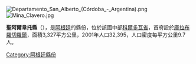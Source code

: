 [[Image:Departamento_San_Alberto_(Córdoba_-_Argentina).png|right]]
[[Image:Mina_Clavero.jpg|thumb]]

{{Coord|31|40|S|65|1|W|display=title}}

'''聖阿爾韋托縣'''（{{lang-es|Departamento San Alberto}}），是[[阿根廷|阿根廷]]的縣份，位於該國中部[[科爾多瓦省_(阿根廷)|科爾多瓦省]]，首府設於[[庫拉布羅切羅鎮|庫拉布羅切羅鎮]]，面積3,327平方公里，2001年人口32,395，人口密度每平方公里9.7人。

{{Argentina-geo-stub}}
[[Category:阿根廷縣份|Category:阿根廷縣份]]